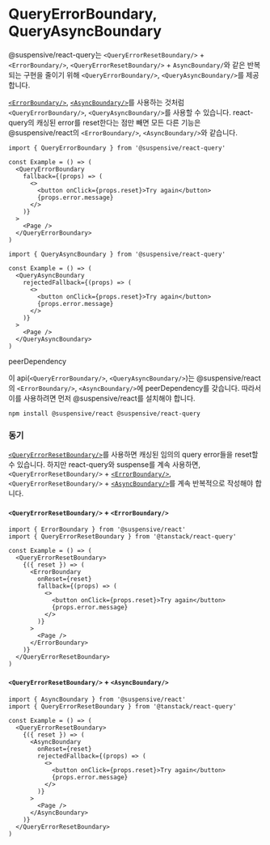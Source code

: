 
# QueryErrorBoundary, QueryAsyncBoundary

@suspensive/react-query는 `<QueryErrorResetBoundary/>` + `<ErrorBoundary/>`, `<QueryErrorResetBoundary/>` + `AsyncBoundary/`와 같은 반복되는 구현을 줄이기 위해 `<QueryErrorBoundary/>`, `<QueryAsyncBoundary/>`를 제공합니다.

[`<ErrorBoundary/>`](/docs/react/ErrorBoundary), [`<AsyncBoundary/>`](/docs/react/AsyncBoundary)를 사용하는 것처럼 `<QueryErrorBoundary/>`, `<QueryAsyncBoundary/>`를 사용할 수 있습니다. react-query의 캐싱된 error를 reset한다는 점만 빼면 모든 다른 기능은 @suspensive/react의 `<ErrorBoundary/>`, `<AsyncBoundary/>`와 같습니다.

```tsx /QueryErrorBoundary/
import { QueryErrorBoundary } from '@suspensive/react-query'

const Example = () => (
  <QueryErrorBoundary
    fallback={(props) => (
      <>
        <button onClick={props.reset}>Try again</button>
        {props.error.message}
      </>
    )}
  >
    <Page />
  </QueryErrorBoundary>
)
```

```tsx /QueryAsyncBoundary/
import { QueryAsyncBoundary } from '@suspensive/react-query'

const Example = () => (
  <QueryAsyncBoundary
    rejectedFallback={(props) => (
      <>
        <button onClick={props.reset}>Try again</button>
        {props.error.message}
      </>
    )}
  >
    <Page />
  </QueryAsyncBoundary>
)
```

<Callout type="info">

peerDependency

이 api(`<QueryErrorBoundary/>`, `<QueryAsyncBoundary/>`)는 @suspensive/react의 `<ErrorBoundary/>`, `<AsyncBoundary/>`에 peerDependency를 갖습니다.
따라서 이를 사용하려면 먼저 @suspensive/react를 설치해야 합니다.

```shell npm2yarn
npm install @suspensive/react @suspensive/react-query
```

</Callout>

### 동기

[`<QueryErrorResetBoundary/>`](https://tanstack.com/query/v4/docs/reference/QueryErrorResetBoundary)를 사용하면 캐싱된 임의의 query error들을 reset할 수 있습니다. 하지만 react-query와 suspense를 계속 사용하면, `<QueryErrorResetBoundary/>` + [`<ErrorBoundary/>`](/docs/react/ErrorBoundary), `<QueryErrorResetBoundary/>` + [`<AsyncBoundary/>`](/docs/react/AsyncBoundary)를 계속 반복적으로 작성해야 합니다.

#### `<QueryErrorResetBoundary/>` + `<ErrorBoundary/>`

```tsx /QueryErrorResetBoundary/ /ErrorBoundary/
import { ErrorBoundary } from '@suspensive/react'
import { QueryErrorResetBoundary } from '@tanstack/react-query'

const Example = () => (
  <QueryErrorResetBoundary>
    {({ reset }) => (
      <ErrorBoundary
        onReset={reset}
        fallback={(props) => (
          <>
            <button onClick={props.reset}>Try again</button>
            {props.error.message}
          </>
        )}
      >
        <Page />
      </ErrorBoundary>
    )}
  </QueryErrorResetBoundary>
)
```

#### `<QueryErrorResetBoundary/>` + `<AsyncBoundary/>`

```tsx /QueryErrorResetBoundary/ /AsyncBoundary/
import { AsyncBoundary } from '@suspensive/react'
import { QueryErrorResetBoundary } from '@tanstack/react-query'

const Example = () => (
  <QueryErrorResetBoundary>
    {({ reset }) => (
      <AsyncBoundary
        onReset={reset}
        rejectedFallback={(props) => (
          <>
            <button onClick={props.reset}>Try again</button>
            {props.error.message}
          </>
        )}
      >
        <Page />
      </AsyncBoundary>
    )}
  </QueryErrorResetBoundary>
)
```
